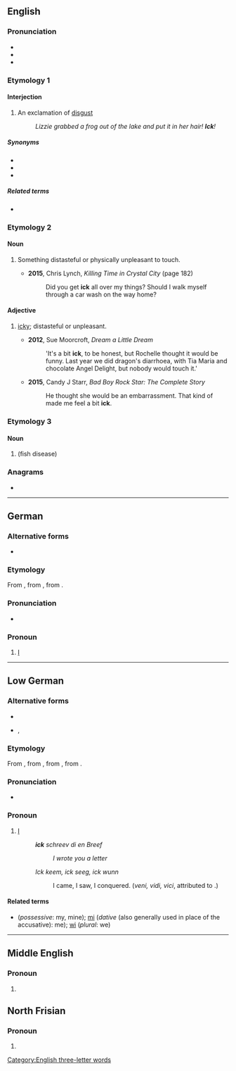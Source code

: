 {{also|-ick}}
==English==

===Pronunciation===
* {{IPA|/ɪk/|lang=en}}
* {{audio|en-us-ick.ogg|Audio (US)|lang=en}}
* {{rhymes|ɪk|lang=en}}

===Etymology 1===

====Interjection====
{{en-interj}}

# An exclamation of [[disgust]]
#: ''Lizzie grabbed a frog out of the lake and put it in her hair! '''Ick'''!''

=====Synonyms=====
* {{l|en|ew}}
* {{l|en|ugh}}
* {{l|en|yuck}}

=====Related terms=====
* {{l|en|icky}}

===Etymology 2===
{{back-form|icky|lang=en}}

====Noun====
{{en-noun|-}}

# {{lb|en|informal}} Something distasteful or physically unpleasant to touch.
#* '''2015''', Chris Lynch, ''Killing Time in Crystal City'' (page 182)
#*: Did you get '''ick''' all over my things? Should I walk myself through a car wash on the way home?

====Adjective====
{{en-adj|?}}

# {{lb|en|informal}} [[icky]]; distasteful or unpleasant.
#* '''2012''', Sue Moorcroft, ''Dream a Little Dream''
#*: 'It's a bit '''ick''', to be honest, but Rochelle thought it would be funny. Last year we did dragon's diarrhoea, with Tia Maria and chocolate Angel Delight, but nobody would touch it.'
#* '''2015''', Candy J Starr, ''Bad Boy Rock Star: The Complete Story''
#*: He thought she would be an embarrassment. That kind of made me feel a bit '''ick'''.

===Etymology 3===

====Noun====
{{en-noun|-}}

# {{alternative form of|ich|nodot=yes|lang=en}} (fish disease)

===Anagrams===
* {{anagrams|en|a=cik|CKI}}

[[Category:English three-letter words]]

----

==German==

===Alternative forms===
* {{l|de|icke}} {{qualifier|[[disjunctive]]}}

===Etymology===
From {{etyl|nds|de}} {{m|nds|ick}}, from {{etyl|gem-pro|de}} {{m|gem-pro|*ek}}, from {{etyl|ine-pro|de}} {{m|ine-pro|*éǵh₂}}.

===Pronunciation===
* {{IPA|/ɪk/|lang=de}}

===Pronoun===
{{head|de|pronoun|cat2=personal pronouns|[[conjunctive]]}}

# {{lb|de|Berlin}} [[I]]
#: {{ux|de|'''Ick''' liebe dir!|I love you!}}

----

==Low German==

===Alternative forms===
* {{l|nds|ik}}
* {{l|nds|ek}}, {{l|nds|eck}}

===Etymology===
From {{inh|nds|gml|ik}}, from {{inh|nds|osx|ik}}, from {{inh|nds|gem-pro|*ek}}, from {{inh|nds|ine-pro|*éǵh₂}}.

===Pronunciation===
* {{IPA|/ɪk/|lang=nds}}

===Pronoun===
{{head|nds|pronoun}}

# [[I]] {{non-gloss definition|(first person singular pronoun)}}
#: '''''ick''' schreev di en Breef''
#:: ''I wrote you a letter''
#: ''Ick keem, ick seeg, ick wunn''
#:: I came, I saw, I conquered. (''veni, vidi, vici'', attributed to {{w|Julius Caesar}}.)

====Related terms====
* {{l|nds|mien}} (''possessive'': my, mine); [[mi]] (''dative'' (also generally used in place of the accusative): me); [[wi]] (''plural'': we)

----

==Middle English==

===Pronoun===
{{head|enm|pronoun}}

# {{alt form|I|lang=enm}}

==North Frisian==

===Pronoun===
{{head|frr|pronoun}}

# {{alternative form of|ik|lang=frr}}